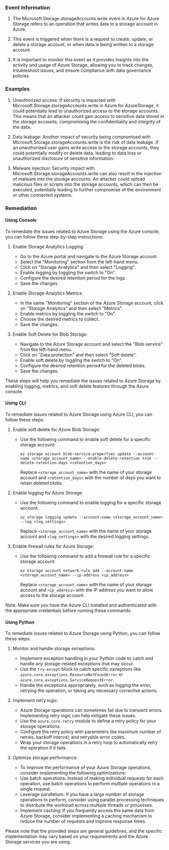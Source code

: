 
### Event Information

1. The Microsoft.Storage.storageAccounts.write event in Azure for Azure Storage refers to an operation that writes data to a storage account in Azure.

2. This event is triggered when there is a request to create, update, or delete a storage account, or when data is being written to a storage account.

3. It is important to monitor this event as it provides insights into the activity and usage of Azure Storage, allowing you to track changes, troubleshoot issues, and ensure compliance with data governance policies.


### Examples

1. Unauthorized access: If security is impacted with Microsoft.Storage.storageAccounts.write in Azure for AzureStorage, it could potentially lead to unauthorized access to the storage accounts. This means that an attacker could gain access to sensitive data stored in the storage accounts, compromising the confidentiality and integrity of the data.

2. Data leakage: Another impact of security being compromised with Microsoft.Storage.storageAccounts.write is the risk of data leakage. If an unauthorized user gains write access to the storage accounts, they could potentially modify or delete data, leading to data loss or unauthorized disclosure of sensitive information.

3. Malware injection: Security impact with Microsoft.Storage.storageAccounts.write can also result in the injection of malware into the storage accounts. An attacker could upload malicious files or scripts into the storage accounts, which can then be executed, potentially leading to further compromise of the environment or other connected systems.

### Remediation

#### Using Console

To remediate the issues related to Azure Storage using the Azure console, you can follow these step-by-step instructions:

1. Enable Storage Analytics Logging:
   - Go to the Azure portal and navigate to the Azure Storage account.
   - Select the "Monitoring" section from the left-hand menu.
   - Click on "Storage Analytics" and then select "Logging".
   - Enable logging by toggling the switch to "On".
   - Configure the desired retention period for the logs.
   - Save the changes.

2. Enable Storage Analytics Metrics:
   - In the same "Monitoring" section of the Azure Storage account, click on "Storage Analytics" and then select "Metrics".
   - Enable metrics by toggling the switch to "On".
   - Choose the desired metrics to collect.
   - Save the changes.

3. Enable Soft Delete for Blob Storage:
   - Navigate to the Azure Storage account and select the "Blob service" from the left-hand menu.
   - Click on "Data protection" and then select "Soft delete".
   - Enable soft delete by toggling the switch to "On".
   - Configure the desired retention period for the deleted blobs.
   - Save the changes.

These steps will help you remediate the issues related to Azure Storage by enabling logging, metrics, and soft delete features through the Azure console.

#### Using CLI

To remediate issues related to Azure Storage using Azure CLI, you can follow these steps:

1. Enable soft delete for Azure Blob Storage:
   - Use the following command to enable soft delete for a specific storage account:
     ```
     az storage account blob-service-properties update --account-name <storage_account_name> --enable-delete-retention true --delete-retention-days <retention_days>
     ```
     Replace `<storage_account_name>` with the name of your storage account and `<retention_days>` with the number of days you want to retain deleted blobs.

2. Enable logging for Azure Storage:
   - Use the following command to enable logging for a specific storage account:
     ```
     az storage logging update --account-name <storage_account_name> --log <log_settings>
     ```
     Replace `<storage_account_name>` with the name of your storage account and `<log_settings>` with the desired logging settings.

3. Enable firewall rules for Azure Storage:
   - Use the following command to add a firewall rule for a specific storage account:
     ```
     az storage account network-rule add --account-name <storage_account_name> --ip-address <ip_address>
     ```
     Replace `<storage_account_name>` with the name of your storage account and `<ip_address>` with the IP address you want to allow access to the storage account.

Note: Make sure you have the Azure CLI installed and authenticated with the appropriate credentials before running these commands.

#### Using Python

To remediate issues related to Azure Storage using Python, you can follow these steps:

1. Monitor and handle storage exceptions:
   - Implement exception handling in your Python code to catch and handle any storage-related exceptions that may occur.
   - Use the `try-except` block to catch specific exceptions like `azure.core.exceptions.ResourceNotFoundError` or `azure.core.exceptions.ServiceRequestError`.
   - Handle the exceptions appropriately, such as logging the error, retrying the operation, or taking any necessary corrective actions.

2. Implement retry logic:
   - Azure Storage operations can sometimes fail due to transient errors. Implementing retry logic can help mitigate these issues.
   - Use the `azure.core.retry` module to define a retry policy for your storage operations.
   - Configure the retry policy with parameters like maximum number of retries, backoff interval, and retryable error codes.
   - Wrap your storage operations in a retry loop to automatically retry the operation if it fails.

3. Optimize storage performance:
   - To improve the performance of your Azure Storage operations, consider implementing the following optimizations:
   - Use batch operations: Instead of making individual requests for each operation, use batch operations to perform multiple operations in a single request.
   - Leverage parallelism: If you have a large number of storage operations to perform, consider using parallel processing techniques to distribute the workload across multiple threads or processes.
   - Implement caching: If you frequently access the same data from Azure Storage, consider implementing a caching mechanism to reduce the number of requests and improve response times.

Please note that the provided steps are general guidelines, and the specific implementation may vary based on your requirements and the Azure Storage services you are using.

